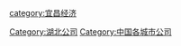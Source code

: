 [[Category:湖北公司|Category:湖北公司]]
[[category:宜昌经济|category:宜昌经济]]
[[Category:中国各城市公司|Category:中国各城市公司]]